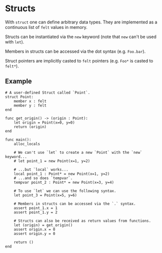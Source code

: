 # Structs

With `struct` one can define arbitrary data types. They are implemented as a continuous list of `felt` values in memory.

Structs can be instantiated via the `new` keyword (note that `new` can't be used with `let`).

Members in structs can be accessed via the dot syntax (e.g. `Foo.bar`).

Struct pointers are implicitly casted to `felt` pointers (e.g. `Foo*` is casted to `felt*`).

## Example

```cairo
# A user-defined Struct called `Point`.
struct Point:
    member x : felt
    member y : felt
end

func get_origin() -> (origin : Point):
    let origin = Point(x=0, y=0)
    return (origin)
end

func main():
    alloc_locals

    # We can't use `let` to create a new `Point` with the `new` keyword...
    # let point_1 = new Point(x=1, y=2)

    # ...but `local` works...
    local point_1 : Point* = new Point(x=1, y=2)
    # ...and so does `tempvar`.
    tempvar point_2 : Point* = new Point(x=3, y=4)

    # To use `let` we can use the following syntax.
    let point_3 = Point(x=5, y=6)

    # Members in structs can be accessed via the `.` syntax.
    assert point_1.x = 1
    assert point_1.y = 2

    # Structs can also be received as return values from functions.
    let (origin) = get_origin()
    assert origin.x = 0
    assert origin.y = 0

    return ()
end
```
